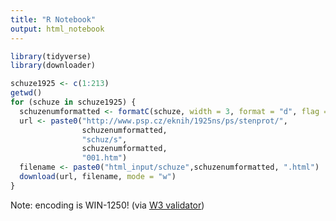 ```yaml
---
title: "R Notebook"
output: html_notebook
---
```


```r
library(tidyverse)
library(downloader)
```

```r
schuze1925 <- c(1:213)
getwd()
for (schuze in schuze1925) {
  schuzenumformatted <- formatC(schuze, width = 3, format = "d", flag = "0")
  url <- paste0("http://www.psp.cz/eknih/1925ns/ps/stenprot/",
                schuzenumformatted,
                "schuz/s",
                schuzenumformatted,
                "001.htm")
  filename <- paste0("html_input/schuze",schuzenumformatted, ".html")
  download(url, filename, mode = "w")
}
```

Note: encoding is WIN-1250! (via [W3 validator](https://validator.w3.org/nu/?doc=http%3A%2F%2Fwww.psp.cz%2Feknih%2F1925ns%2Fps%2Fstenprot%2F001schuz%2Fs001001.htm))




